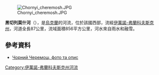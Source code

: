 {{No footnotes|time=2015-09-22T02:07:29+00:00}}
[[Image:Chornyi_cheremosh.JPG|right]]

'''黑切列莫什河'''（{{lang-uk|Чорний Черемош}}），是[[烏克蘭|烏克蘭]]的河流，位於該國西部，流經[[伊萬諾-弗蘭科夫斯克州|伊萬諾-弗蘭科夫斯克州]]，河道全長87公里，流域面積856平方公里，河水來自雨水和融雪。

==參考資料==
* [http://snap.com.ua/uk/travel/chorniy-cheremosh Чорний Черемош, фото та опис]{{Wayback|url=http://snap.com.ua/uk/travel/chorniy-cheremosh |date=20151224104149 }}

{{DEFAULTSORT:Чорний Черемош}}
[[Category:伊萬諾-弗蘭科夫斯克州河流|Category:伊萬諾-弗蘭科夫斯克州河流]]


{{Ukraine-river-stub}}
